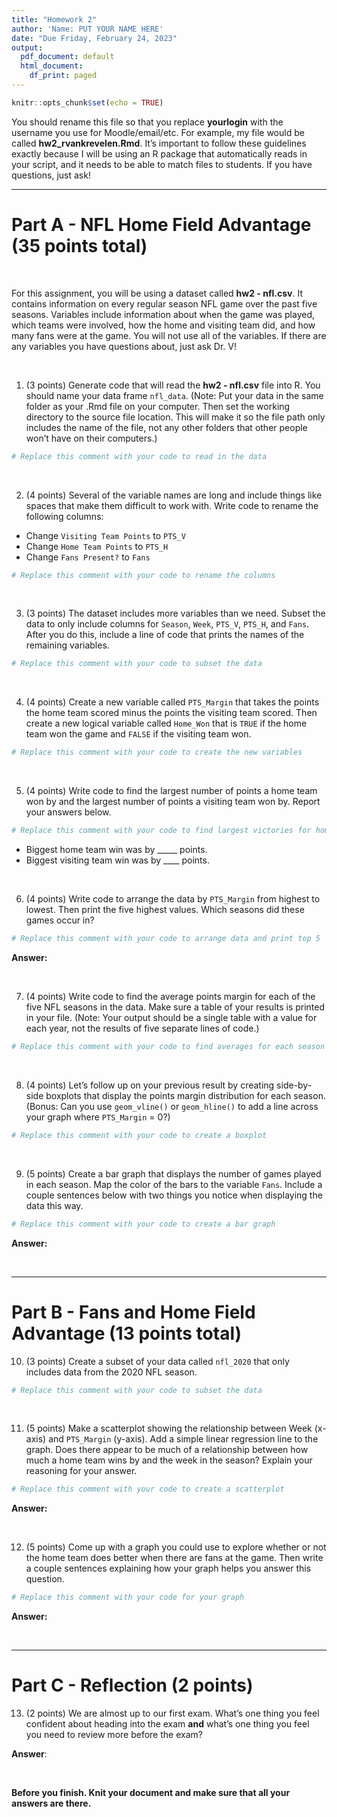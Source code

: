 ```yaml
---
title: "Homework 2"
author: 'Name: PUT YOUR NAME HERE'
date: "Due Friday, February 24, 2023"
output:
  pdf_document: default
  html_document:
    df_print: paged
---
```


```r
knitr::opts_chunk$set(echo = TRUE)
```

You should rename this file so that you replace **yourlogin** with the username you use for Moodle/email/etc. For example, my file would be called **hw2_rvankrevelen.Rmd**. It's important to follow these guidelines exactly because I will be using an R package that automatically reads in your script, and it needs to be able to match files to students. If you have questions, just ask!

---

# Part A - NFL Home Field Advantage (35 points total)

<br>

For this assignment, you will be using a dataset called **hw2 - nfl.csv**. It contains information on every regular season NFL game over the past five seasons. Variables include information about when the game was played, which teams were involved, how the home and visiting team did, and how many fans were at the game. You will not use all of the variables. If there are any variables you have questions about, just ask Dr. V!

<br>

1. (3 points) Generate code that will read the **hw2 - nfl.csv** file into R. You should name your data frame `nfl_data`. (Note: Put your data in the same folder as your .Rmd file on your computer. Then set the working directory to the source file location. This will make it so the file path only includes the name of the file, not any other folders that other people won't have on their computers.)

```r
# Replace this comment with your code to read in the data
```

<br>


2. (4 points) Several of the variable names are long and include things like spaces that make them difficult to work with. Write code to rename the following columns:

- Change `Visiting Team Points` to `PTS_V`
- Change `Home Team Points` to `PTS_H`
- Change `Fans Present?` to `Fans`

```r
# Replace this comment with your code to rename the columns
```

<br>


3. (3 points) The dataset includes more variables than we need. Subset the data to only include columns for `Season`, `Week`, `PTS_V`, `PTS_H`, and `Fans`. After you do this, include a line of code that prints the names of the remaining variables.

```r
# Replace this comment with your code to subset the data
```

<br>


4. (4 points) Create a new variable called `PTS_Margin` that takes the points the home team scored minus the points the visiting team scored. Then create a new logical variable called `Home_Won` that is `TRUE` if the home team won the game and `FALSE` if the visiting team won.

```r
# Replace this comment with your code to create the new variables
```

<br>


5. (4 points) Write code to find the largest number of points a home team won by and the largest number of points a visiting team won by. Report your answers below.

```r
# Replace this comment with your code to find largest victories for home/visitor
```

- Biggest home team win was by _____ points.
- Biggest visiting team win was by ____ points.

<br>


6. (4 points) Write code to arrange the data by `PTS_Margin` from highest to lowest. Then print the five highest values. Which seasons did these games occur in?

```r
# Replace this comment with your code to arrange data and print top 5
```

**Answer:**

<br>


7. (4 points) Write code to find the average points margin for each of the five NFL seasons in the data. Make sure a table of your results is printed in your file. (Note: Your output should be a single table with a value for each year, not the results of five separate lines of code.)

```r
# Replace this comment with your code to find averages for each season
```

<br>


8. (4 points) Let's follow up on your previous result by creating side-by-side boxplots that display the points margin distribution for each season. (Bonus: Can you use `geom_vline()` or `geom_hline()` to add a line across your graph where `PTS_Margin` = 0?)

```r
# Replace this comment with your code to create a boxplot
```

<br>


9. (5 points) Create a bar graph that displays the number of games played in each season. Map the color of the bars to the variable `Fans`. Include a couple sentences below with two things you notice when displaying the data this way.

```r
# Replace this comment with your code to create a bar graph
```

**Answer:** 

<br>


---

# Part B - Fans and Home Field Advantage (13 points total)

10. (3 points) Create a subset of your data called `nfl_2020` that only includes data from the 2020 NFL season.

```r
# Replace this comment with your code to subset the data
```

<br>


11. (5 points) Make a scatterplot showing the relationship between Week (x-axis) and `PTS_Margin` (y-axis). Add a simple linear regression line to the graph. Does there appear to be much of a relationship between how much a home team wins by and the week in the season? Explain your reasoning for your answer.

```r
# Replace this comment with your code to create a scatterplot
```

**Answer:**

<br>


12. (5 points) Come up with a graph you could use to explore whether or not the home team does better when there are fans at the game. Then write a couple sentences explaining how your graph helps you answer this question.

```r
# Replace this comment with your code for your graph
```

**Answer:**

<br>

---

# Part C - Reflection (2 points)

13. (2 points) We are almost up to our first exam. What's one thing you feel confident about heading into the exam **and** what's one thing you feel you need to review more before the exam?

**Answer**:

<br>


**Before you finish. Knit your document and make sure that all your answers are there.**